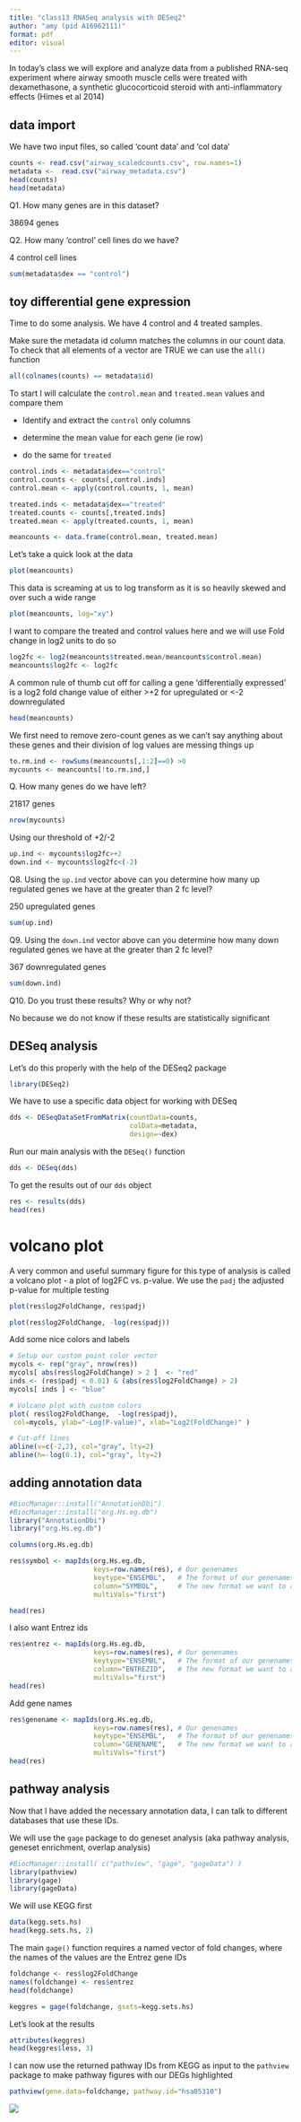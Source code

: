 ```yaml
---
title: "class13 RNASeq analysis with DESeq2"
author: "amy (pid A16962111)"
format: pdf
editor: visual
---
```


In today's class we will explore and analyze data from a published RNA-seq experiment where airway smooth muscle cells were treated with dexamethasone, a synthetic glucocorticoid steroid with anti-inflammatory effects (Himes et al 2014)

## data import

We have two input files, so called 'count data' and 'col data'

```r
counts <- read.csv("airway_scaledcounts.csv", row.names=1)
metadata <-  read.csv("airway_metadata.csv")
head(counts)
head(metadata)
```

Q1. How many genes are in this dataset?

38694 genes

Q2. How many ‘control’ cell lines do we have?

4 control cell lines

```r
sum(metadata$dex == "control")
```

## toy differential gene expression

Time to do some analysis. We have 4 control and 4 treated samples.

Make sure the metadata id column matches the columns in our count data. To check that all elements of a vector are TRUE we can use the `all()` function

```r
all(colnames(counts) == metadata$id)
```

To start I will calculate the `control.mean` and `treated.mean` values and compare them

-   Identify and extract the `control` only columns

-   determine the mean value for each gene (ie row)

-   do the same for `treated`

```r
control.inds <- metadata$dex=="control"
control.counts <- counts[,control.inds]
control.mean <- apply(control.counts, 1, mean)

treated.inds <- metadata$dex=="treated"
treated.counts <- counts[,treated.inds]
treated.mean <- apply(treated.counts, 1, mean)

meancounts <- data.frame(control.mean, treated.mean)
```

Let's take a quick look at the data

```r
plot(meancounts)
```

This data is screaming at us to log transform as it is so heavily skewed and over such a wide range

```r
plot(meancounts, log="xy")
```

I want to compare the treated and control values here and we will use Fold change in log2 units to do so

```r
log2fc <- log2(meancounts$treated.mean/meancounts$control.mean)
meancounts$log2fc <- log2fc
```

A common rule of thumb cut off for calling a gene 'differentially expressed' is a log2 fold change value of either \>+2 for upregulated or \<-2 downregulated

```r
head(meancounts)
```

We first need to remove zero-count genes as we can't say anything about these genes and their division of log values are messing things up

```r
to.rm.ind <- rowSums(meancounts[,1:2]==0) >0
mycounts <- meancounts[!to.rm.ind,]
```

Q. How many genes do we have left?

21817 genes

```r
nrow(mycounts)
```

Using our threshold of +2/-2

```r
up.ind <- mycounts$log2fc>+2
down.ind <- mycounts$log2fc<(-2)
```

Q8. Using the `up.ind` vector above can you determine how many up regulated genes we have at the greater than 2 fc level?

250 upregulated genes

```r
sum(up.ind)
```

Q9. Using the `down.ind` vector above can you determine how many down regulated genes we have at the greater than 2 fc level?

367 downregulated genes

```r
sum(down.ind)
```

Q10. Do you trust these results? Why or why not?

No because we do not know if these results are statistically significant

## DESeq analysis

Let's do this properly with the help of the DESeq2 package

```r
library(DESeq2)
```

We have to use a specific data object for working with DESeq

```r
dds <- DESeqDataSetFromMatrix(countData=counts,
                              colData=metadata,
                              design=~dex)
```

Run our main analysis with the `DESeq()` function

```r
dds <- DESeq(dds)
```

To get the results out of our `dds` object

```r
res <- results(dds)
head(res)
```

# volcano plot

A very common and useful summary figure for this type of analysis is called a volcano plot - a plot of log2FC vs. p-value. We use the `padj` the adjusted p-value for multiple testing

```r
plot(res$log2FoldChange, res$padj)
```

```r
plot(res$log2FoldChange, -log(res$padj))
```

Add some nice colors and labels

```r
# Setup our custom point color vector 
mycols <- rep("gray", nrow(res))
mycols[ abs(res$log2FoldChange) > 2 ]  <- "red" 
inds <- (res$padj < 0.01) & (abs(res$log2FoldChange) > 2)
mycols[ inds ] <- "blue"

# Volcano plot with custom colors 
plot( res$log2FoldChange,  -log(res$padj), 
 col=mycols, ylab="-Log(P-value)", xlab="Log2(FoldChange)" )

# Cut-off lines
abline(v=c(-2,2), col="gray", lty=2)
abline(h=-log(0.1), col="gray", lty=2)
```

## adding annotation data

```r
#BiocManager::install("AnnotationDbi")
#BiocManager::install("org.Hs.eg.db")
library("AnnotationDbi")
library("org.Hs.eg.db")
```

```r
columns(org.Hs.eg.db)
```

```r
res$symbol <- mapIds(org.Hs.eg.db,
                     keys=row.names(res), # Our genenames
                     keytype="ENSEMBL",   # The format of our genenames
                     column="SYMBOL",     # The new format we want to add
                     multiVals="first")
```

```r
head(res)
```

I also want Entrez ids

```r
res$entrez <- mapIds(org.Hs.eg.db,
                     keys=row.names(res), # Our genenames
                     keytype="ENSEMBL",   # The format of our genenames
                     column="ENTREZID",   # The new format we want to add
                     multiVals="first")
head(res)
```

Add gene names

```r
res$genename <- mapIds(org.Hs.eg.db,
                     keys=row.names(res), # Our genenames
                     keytype="ENSEMBL",   # The format of our genenames
                     column="GENENAME",   # The new format we want to add
                     multiVals="first")
head(res)
```

## pathway analysis

Now that I have added the necessary annotation data, I can talk to different databases that use these IDs.

We will use the `gage` package to do geneset analysis (aka pathway analysis, geneset enrichment, overlap analysis)

```r
#BiocManager::install( c("pathview", "gage", "gageData") )
library(pathview)
library(gage)
library(gageData)
```

We will use KEGG first

```r
data(kegg.sets.hs)
head(kegg.sets.hs, 2)
```

The main `gage()` function requires a named vector of fold changes, where the names of the values are the Entrez gene IDs

```r
foldchange <- res$log2FoldChange
names(foldchange) <- res$entrez
head(foldchange)
```

```r
keggres = gage(foldchange, gsets=kegg.sets.hs)
```

Let's look at the results

```r
attributes(keggres)
head(keggres$less, 3)
```

I can now use the returned pathway IDs from KEGG as input to the `pathview` package to make pathway figures with our DEGs highlighted

```r
pathview(gene.data=foldchange, pathway.id="hsa05310")
```

![](hsa05310.pathview.png)
